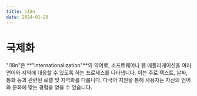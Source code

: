 ```yaml
---
title: i18n
date: 2024-01-20
---
```


# 국제화

"i18n"은 **"internationalization"**의 약어로, 소프트웨어나 웹 애플리케이션을 여러 언어와 지역에 대응할 수 있도록 하는 프로세스를 나타냅니다.
이는 주로 텍스트, 날짜, 통화 등과 관련된 로캘 및 지역화를 다룹니다. 다국어 지원을 통해 사용자는 자신의 언어와 문화에 맞는 경험을 얻을 수 있습니다.
